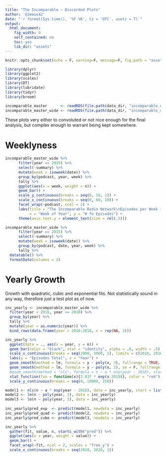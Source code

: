 ```yaml
---
title: "The Incomparable — Discarded Plots"
author: '@Jemus42'
date: "`r format(Sys.time(), '%F %R', tz = 'UTC', usetz = T)`"
output:
  html_document:
    fig_width: 9
    self_contained: no
    toc: yes
    lib_dir: "assets"
---
```


```r
knitr::opts_chunk$set(echo = F, warning=F, message=F, fig.path = "assets/discarded/", fig.retina = 2)

library(dplyr)
library(ggplot2)
library(scales)
library(DT)
library(lubridate)
library(tidyr)
library(broom)

incomparable_master      <- readRDS(file.path(data_dir, "incomparable_master.rds"))
incomparable_master_wide <- readRDS(file.path(data_dir, "incomparable_master_wide.rds"))
```

These plots very either to convoluted or not nice enough for the final analysis, but complex enough to warrant being kept somewhere.

# Weeklyness

```r
incomparable_master_wide %>%
      filter(year == 2015) %>%
      select(-summary) %>%
      mutate(week = isoweek(date)) %>%
      group_by(podcast, year, week) %>%
      tally %>%
      ggplot(aes(x = week, weight = n)) +
      geom_bar() +
      scale_y_continuous(breaks = seq(0, 10, 1)) +
      scale_x_continuous(breaks = seq(0, 60, 10)) +
      facet_wrap(~podcast, ncol = 2) +
      labs(title = "The Incomparable Radio Network\nEpisodes per Week in 2015",
           x = "Week of Year", y = "# fo Episodes") +
      theme(axis.text.y = element_text(size = rel(.5)))

incomparable_master_wide %>%
      filter(year == 2015) %>%
      select(-summary) %>%
      mutate(week = isoweek(date)) %>%
      group_by(podcast, date, year, week) %>%
      tally %>%
  datatable() %>%
  formatDate(columns = 2)
```

# Yearly Growth

Growth with quadratic, cubic and exponential fits. Not statistically sound in any way, therefore just a test plot as of now.

```r
inc_yearly <- incomparable_master_wide %>%
  filter(year < 2016, year >= 2010) %>%
  group_by(year) %>%
  tally %>%
  mutate(year = as.numeric(year)) %>%
  bind_rows(data.frame(year = 2016:2018, n = rep(NA, 3)))

inc_yearly %>%
  ggplot(data = ., aes(x = year, y = n)) +
  geom_bar(color = "black", stat = "identity", alpha = .6, width = .5) +
  scale_x_continuous(breaks = seq(2000, 3000, 1), limits = c(2010, 2016)) +
  labs(y = "Episodes Total", x = "Year") +
  geom_smooth(method = lm, formula = y ~ poly(x, 3), fullrange = TRUE, color = "blue", se = F) +
  geom_smooth(method = lm, formula = y ~ poly(x, 2), se = F, fullrange = TRUE, color = "lightblue") +
  #geom_smooth(method = "nls", formula = n ~ a * exp(year - 2010), start = c(a = 18), se = F)
  stat_function(fun = function(x){3.837 * exp(x-2010)}, color = "red") +
  scale_y_continuous(breaks = seq(0, 10000, 250))

model1 <- nls(n ~ a * exp(year - 2010), data = inc_yearly, start = list(a = 18))
model2 <- lm(n ~ poly(year, 2), data = inc_yearly)
model3 <- lm(n ~ poly(year, 3), data = inc_yearly)
  
inc_yearly$pred_exp  <- predict(model1, newdata = inc_yearly)
inc_yearly$pred_quad <- predict(model2, newdata = inc_yearly)
inc_yearly$pred_cube <- predict(model3, newdata = inc_yearly)

inc_yearly %>% 
  gather(fit, value, n, starts_with("pred")) %>%
  ggplot(aes(x = year, weight = value)) +
  geom_bar() +
  facet_wrap(~fit, ncol = 2, scales = "free_y") +
  scale_x_continuous(breaks = seq(2010, 2020, 1))
```

